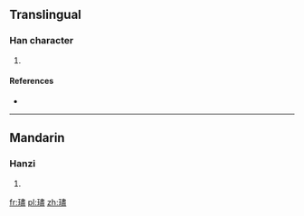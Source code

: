 ==Translingual==

===Han character===
{{Han char|rn=96|rad=玉|as=14|sn=18|four=1511<sub>7</sub>|canj=一土中一廿 (MGLMT)}}

# {{defn|Han|sort=玉14}}

====References====
* {{Han ref|kx=0744.040|dkj=21299|dj=1152.190|hdz=21144.010|uh=74B6|ud=29878|bh=F045|bd=61509}}

----

==Mandarin==

===Hanzi===
{{cmn-hanzi|pin=[[jìn]] ([[jin4]])|wg=chin<sup>4</sup>}}

# {{defn|lang=cmn|sort=玉14}}

[[fr:璶]]
[[pl:璶]]
[[zh:璶]]